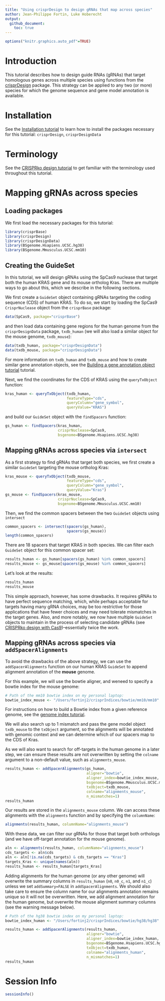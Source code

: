 ```yaml
---
title: "Using crisprDesign to design gRNAs that map across species"
author: Jean-Philippe Fortin, Luke Hoberecht
output: 
  github_document:
    toc: true
---
```


```r
options("knitr.graphics.auto_pdf"=TRUE)
```



# Introduction

This tutorial describes how to design guide RNAs (gRNAs) that target 
homologous genes across multiple species using functions from 
the [crisprDesign](https://github.com/crisprVerse/crisprDesign) package.
This strategy can be applied to any two (or more) species for which the
genome sequence and gene model annotation is available.


# Installation

See the [Installation tutorial](https://github.com/crisprVerse/Tutorials/tree/master/Installation) to learn how to install the packages necessary for this tutorial:
`crisprDesign`, `crisprDesignData`


# Terminology

See the [CRISPRko design tutorial](https://github.com/crisprVerse/Tutorials/tree/master/Design_CRISPRko_Cas9) to get familiar 
with the terminology used throughout this tutorial.


# Mapping gRNAs across species

## Loading packages

We first load the necessary packages for this tutorial:

```r
library(crisprBase)
library(crisprDesign)
library(crisprDesignData)
library(BSgenome.Hsapiens.UCSC.hg38)
library(BSgenome.Mmusculus.UCSC.mm10)
```


## Creating the GuideSet

In this tutorial, we will design gRNAs using the SpCas9 nuclease that
target both the human KRAS gene and its mouse ortholog Kras. There 
are multiple ways to go about this, which we describe in the following 
sections. 

We first create a `GuideSet` object containing gRNAs targeting the 
coding sequence (CDS) of human KRAS.
To do so, we start by loading the SpCas9 `CrisprNuclease` object from 
the `crisprBase` package:

```r
data(SpCas9, package="crisprBase")
```

and then load data containing gene regions for the human genome 
from the `crisprDesignData` package, `txdb_human` (we will also load 
a similar object for the mouse genome, `txdb_mouse`):

```r
data(txdb_human, package="crisprDesignData")
data(txdb_mouse, package="crisprDesignData")
```

For more information on `txdb_human` and `txdb_mouse` and how to create 
similar gene annotation objects, see the [Building a gene annotation object tutorial](https://github.com/crisprVerse/Tutorials/tree/master/Building_Gene_Annotation) tutorial.

Next, we find the coordinates for the CDS of KRAS using the `queryTxObject` function:

```r
kras_human <- queryTxObject(txdb_human,
                            featureType="cds",
                            queryColumn="gene_symbol",
                            queryValue="KRAS")
```

and build our `GuideSet` object with the `findSpacers` function:

```r
gs_human <- findSpacers(kras_human,
                        crisprNuclease=SpCas9,
                        bsgenome=BSgenome.Hsapiens.UCSC.hg38) 
```


## Mapping gRNAs across species via `intersect`

As a first strategy to find gRNAs that target both species, we first 
create a similar `GuideSet` targeting the mouse ortholog Kras:

```r
kras_mouse <- queryTxObject(txdb_mouse,
                            featureType="cds",
                            queryColumn="gene_symbol",
                            queryValue="Kras")
gs_mouse <- findSpacers(kras_mouse,
                        crisprNuclease=SpCas9,
                        bsgenome=BSgenome.Mmusculus.UCSC.mm10) 
```

Then, we find the common spacers between the two `GuideSet` objects 
using `intersect`

```r
common_spacers <- intersect(spacers(gs_human),
                            spacers(gs_mouse))
length(common_spacers)
```

There are 18 spacers that target KRAS in both species. We can filter
each `GuideSet` object for this common spacer set:

```r
results_human <- gs_human[spacers(gs_human) %in% common_spacers]
results_mouse <- gs_mouse[spacers(gs_mouse) %in% common_spacers]
```

Let's look at the results:

```r
results_human
results_mouse
```

This simple approach, however, has some drawbacks. It requires gRNAs 
to have perfect sequence matching, which, while perhaps acceptable 
for targets having many gRNA choices, may be too restrictive for 
those applications that have fewer choices and may need tolerate 
mismatches in the target genes. Also, and more notably, we now have
multiple `GuideSet` objects to maintain in the process of selecting 
candidate gRNAs (see [CRISPRko design with Cas9](https://github.com/crisprVerse/Tutorials/tree/master/Design_CRISPRko_Cas9))--essentially twice the work.


## Mapping gRNAs across species via `addSpacerAlignments`

To avoid the drawbacks of the above strategy, we can use
the `addSpacerAlignments` function on our human KRAS `GuideSet` 
to append alignment annotation of the **mouse** genome.

For this example, we will use the bowtie aligner, and weneed to specify a 
bowtie index for the mouse genome: 

```r
# Path of the mm10 bowtie index on my personal laptop:
bowtie_index_mouse <- "/Users/fortinj2/crisprIndices/bowtie/mm10/mm10"
```

For instructions on how to build a Bowtie index from a given reference genome,
see the [genome index tutorial](https://github.com/crisprVerse/Tutorials/tree/master/Building_Genome_Indices). 

We will also search up to 1 mismatch and pass the gene model 
object `txdb_mouse` to the `txObject` argument, so the alignments will 
be annotated with genomic context and we can determine which of our spacers 
map to the CDS of Kras.

As we will also want to search for off-targets in the human genome in a later 
step, we can ensure these results are not overwritten by setting
the `colname` argument to a non-default value, such as `alignments_mouse`.

```r
results_human <- addSpacerAlignments(gs_human,
                                     aligner="bowtie",
                                     aligner_index=bowtie_index_mouse,
                                     bsgenome=BSgenome.Mmusculus.UCSC.mm10,
                                     txObject=txdb_mouse,
                                     colname="alignments_mouse",
                                     n_mismatches=1)
results_human
```

Our results are stored in the `alignments_mouse` column. We can access 
these alignments with the `alignments` function and by specifying 
the `columnName`:

```r
alignments(results_human, columnName="alignments_mouse")
```

With these data, we can filter our gRNAs for those that target
both orthologs (and we have off-target annotation for the mouse genome).

```r
aln <- alignments(results_human, columnName="alignments_mouse")
cds_targets <- aln$cds
aln <- aln[!is.na(cds_targets) & cds_targets == "Kras"]
targets_Kras <- unique(names(aln))
results_human <- results_human[targets_Kras]
```

Adding alignments for the human genome (or any other genome) will overwrite
the summary columns in `results_human` (`n0`, `n0_c`, `n1`, and `n1_c`) 
unless we set `addSummary=FALSE` in `addSpacerAlignments`. We should 
also take care to ensure the column name for our alignments 
annotation remains unique so it will not be overwritten. Here, 
we add alignment annotation for the human genome, but overwrite the
mouse alignment summary columns (see the warning message below).

```r
# Path of the hg38 bowtie index on my personal laptop:
bowtie_index_human <- "/Users/fortinj2/crisprIndices/bowtie/hg38/hg38"

results_human <- addSpacerAlignments(results_human,
                                     aligner="bowtie",
                                     aligner_index=bowtie_index_human,
                                     bsgenome=BSgenome.Hsapiens.UCSC.hg38,
                                     txObject=txdb_human,
                                     colname="alignments_human",
                                     n_mismatches=1)
results_human
```



# Session Info

```r
sessionInfo()
```



